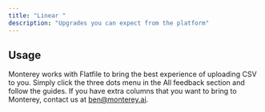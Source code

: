 ```yaml
---
title: "Linear "
description: "Upgrades you can expect from the platform"
---
```


## Usage

Monterey works with Flatfile to bring the best experience of uploading CSV to you. Simply click the three dots menu in the All feedback section and follow the guides. If you have extra columns that you want to bring to Monterey, contact us at ben@monterey.ai.
